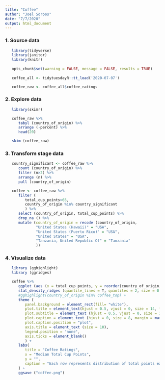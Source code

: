 ```yaml
---
title: "Coffee"
author: "Joel Soroos"
date: "7/7/2020"
output: html_document
---
```


### 1. Source data
```r

   library(tidyverse)
   library(janitor)
   library(knitr)
   
   opts_chunk$set(warning = FALSE, message = FALSE, results = TRUE)
   
   coffee_all <- tidytuesdayR::tt_load('2020-07-07')

   coffee_raw <- coffee_all$coffee_ratings
```


### 2.  Explore  data
```r

   library(skimr)

   coffee_raw %>%
      tabyl (country_of_origin) %>%
      arrange (-percent) %>%
      head(20)

   skim (coffee_raw)

```

### 3.  Transform stage data
```r
   
   country_significant <- coffee_raw %>%
      count (country_of_origin) %>%
      filter (n>2) %>%
      arrange (n) %>%
      pull (country_of_origin)   

   coffee <- coffee_raw %>%
      filter (
         total_cup_points>65,
         country_of_origin %in% country_significant
         ) %>%
      select (country_of_origin, total_cup_points) %>%
      drop_na () %>%
      mutate (country_of_origin = recode (country_of_origin,
              "United States (Hawaii)" = "USA",
              "United States (Puerto Rico)" = "USA",
              "United States" = "USA",
              "Tanzania, United Republic Of" = "Tanzania"
              )) 
```

 
### 4.  Visualize data
```r

   library (gghighlight)
   library (ggridges)

   coffee %>%
      ggplot (aes (x = total_cup_points, y = reorder(country_of_origin, total_cup_points))) +
      stat_density_ridges (quantile_lines = T, quantiles = 2, size = 0.3) +
      #gghighlight(country_of_origin %in% coffee_top) +
      theme (
         panel.background = element_rect(fill= "white"),
         plot.title = element_text(hjust = 0.5, vjust = 0, size = 14, face = "bold", margin = margin (0,0,7,0)),
         plot.subtitle = element_text (hjust = 0.5, vjust = 0, size = 10, margin = margin (0,0,25,0)),
         plot.caption = element_text (hjust = 0, size = 8, margin = margin (20,0,0,0), color="black"),
         plot.caption.position = "plot",
         axis.title = element_text (size = 10),
         legend.position = "none",
         axis.ticks = element_blank()
         ) +
      labs(
         title = "Coffee Ratings",
         x = "Median Total Cup Points",
         y = "",
         caption = "Each row represents distribution of total points earned by country.\nVisualization: Joel Soroos @soroosj  |  Data: Coffee Quality Database via Kaggle via R4DS Tidy Tuesday"
      ) +
      ggsave ("coffee.png")
```   
